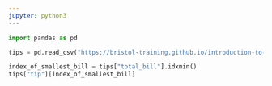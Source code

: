 ```yaml
---
jupyter: python3
---
```


```python
import pandas as pd

tips = pd.read_csv("https://bristol-training.github.io/introduction-to-data-analysis-in-python/data/tips.csv")
```

```python
index_of_smallest_bill = tips["total_bill"].idxmin()
tips["tip"][index_of_smallest_bill]
```

